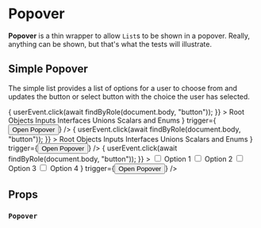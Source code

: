 
<Meta title="Components/Popover" component={Popover} />

# Popover

**Popover** is a thin wrapper to allow `List`s to be shown in a popover. Really, anything can be shown, but that's what the tests will illustrate.

## Simple Popover

The simple list provides a list of options for a user to choose from and updates the button or select button with the choice the user has selected.

<Canvas>
  <Story name="basic">
    <PerformUserInteraction
      callback={async () => {
        userEvent.click(await findByRole(document.body, "button"));
      }}
    >
      <Popover
        popperOptions={{ strategy: "fixed" }}
        placement="bottom-start"
        content={
          <List>
            <ListItem>Root</ListItem>
            <ListItem selected>Objects</ListItem>
            <ListItem>Inputs</ListItem>
            <ListItem>Interfaces</ListItem>
            <ListItem>Unions</ListItem>
            <ListItem>Scalars and Enums</ListItem>
          </List>
        }
        trigger={<Button>Open Popover</Button>}
      />
    </PerformUserInteraction>
  </Story>
  <Story name="edge-to-edge">
    <PerformUserInteraction
      callback={async () => {
        userEvent.click(await findByRole(document.body, "button"));
      }}
    >
      <Popover
        popperOptions={{ strategy: "fixed" }}
        placement="bottom-start"
        style={{ padding: 0 }}
        content={
          <List feel="edge-to-edge">
            <ListItem>Root</ListItem>
            <ListItem selected>Objects</ListItem>
            <ListItem>Inputs</ListItem>
            <ListItem>Interfaces</ListItem>
            <ListItem>Unions</ListItem>
            <ListItem>Scalars and Enums</ListItem>
          </List>
        }
        trigger={<Button>Open Popover</Button>}
      />
    </PerformUserInteraction>
  </Story>
  <Story name="interactive">
    <PerformUserInteraction
      callback={async () => {
        userEvent.click(await findByRole(document.body, "button"));
      }}
    >
      <Popover
        popperOptions={{ strategy: "fixed" }}
        placement="bottom-start"
        interactive
        content={
          <List>
            <ListItem>
              <label style={{ display: "flex", alignItems: "stretch" }}>
                <input id="option1" type="checkbox" />
                <span style={{ marginLeft: "1rem" }}>Option 1</span>
              </label>
            </ListItem>
            <ListItem>
              <label style={{ display: "flex", alignItems: "stretch" }}>
                <input id="option2" type="checkbox" />
                <span style={{ marginLeft: "1rem" }}>Option 2</span>
              </label>
            </ListItem>
            <ListItem>
              <label style={{ display: "flex", alignItems: "stretch" }}>
                <input id="option3" type="checkbox" />
                <span style={{ marginLeft: "1rem" }}>Option 3</span>
              </label>
            </ListItem>
            <ListItem>
              <label style={{ display: "flex", alignItems: "stretch" }}>
                <input id="option4" type="checkbox" />
                <span style={{ marginLeft: "1rem" }}>Option 4</span>
              </label>
            </ListItem>
          </List>
        }
        trigger={<Button>Open Popover</Button>}
      />
    </PerformUserInteraction>
  </Story>
</Canvas>

## Props

### `Popover`

<ArgsTable of={Popover} />
